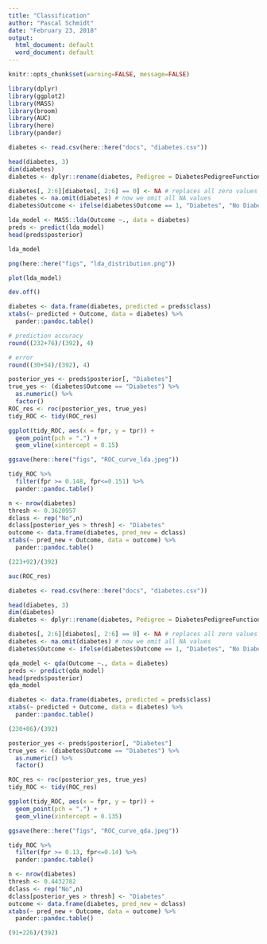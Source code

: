 ```yaml
---
title: "Classification"
author: "Pascal Schmidt"
date: "February 23, 2018"
output:
  html_document: default
  word_document: default
---
```


```r
knitr::opts_chunk$set(warning=FALSE, message=FALSE)
```


```r
library(dplyr)
library(ggplot2)
library(MASS)
library(broom)
library(AUC)
library(here)
library(pander)
```

```r
diabetes <- read.csv(here::here("docs", "diabetes.csv"))
```

```r
head(diabetes, 3)
dim(diabetes)
diabetes <- dplyr::rename(diabetes, Pedigree = DiabetesPedigreeFunction)
```

```r
diabetes[, 2:6][diabetes[, 2:6] == 0] <- NA # replaces all zero values from column two to six with NA
diabetes <- na.omit(diabetes) # now we omit all NA values
diabetes$Outcome <- ifelse(diabetes$Outcome == 1, "Diabetes", "No Diabetes")
```

```r
lda_model <- MASS::lda(Outcome ~., data = diabetes)
preds <- predict(lda_model)
head(preds$posterior)
```

```r
lda_model
```
```r
png(here::here("figs", "lda_distribution.png"))
```


```r
plot(lda_model)
```
```r
dev.off()
```


```r
diabetes <- data.frame(diabetes, predicted = preds$class)
xtabs(~ predicted + Outcome, data = diabetes) %>%
  pander::pandoc.table()
```

```r
# prediction accuracy
round((232+76)/(392), 4)
```

```r
# error
round((30+54)/(392), 4)
```

```r
posterior_yes <- preds$posterior[, "Diabetes"]
true_yes <- (diabetes$Outcome == "Diabetes") %>% 
  as.numeric() %>% 
  factor()
ROC_res <- roc(posterior_yes, true_yes)
tidy_ROC <- tidy(ROC_res)

ggplot(tidy_ROC, aes(x = fpr, y = tpr)) + 
  geom_point(pch = ".") + 
  geom_vline(xintercept = 0.15)
```

```r
ggsave(here::here("figs", "ROC_curve_lda.jpeg"))
```

```r
tidy_ROC %>% 
  filter(fpr >= 0.148, fpr<=0.151) %>%
  pander::pandoc.table()
```

```r
n <- nrow(diabetes)
thresh <- 0.3620957
dclass <- rep("No",n)
dclass[posterior_yes > thresh] <- "Diabetes"
outcome <- data.frame(diabetes, pred_new = dclass)
xtabs(~ pred_new + Outcome, data = outcome) %>%
  pander::pandoc.table()
```

```r
(223+92)/(392)
```

```r
auc(ROC_res)
```


```r
diabetes <- read.csv(here::here("docs", "diabetes.csv"))
```

```r
head(diabetes, 3)
dim(diabetes)
diabetes <- dplyr::rename(diabetes, Pedigree = DiabetesPedigreeFunction)
```

```r
diabetes[, 2:6][diabetes[, 2:6] == 0] <- NA # replaces all zero values from column two to six with NA
diabetes <- na.omit(diabetes) # now we omit all NA values
diabetes$Outcome <- ifelse(diabetes$Outcome == 1, "Diabetes", "No Diabetes")
```

```r
qda_model <- qda(Outcome ~., data = diabetes)
preds <- predict(qda_model)
head(preds$posterior)
qda_model
```

```r
diabetes <- data.frame(diabetes, predicted = preds$class)
xtabs(~ predicted + Outcome, data = diabetes) %>%
  pander::pandoc.table()
```

```r
(230+86)/(392)
```


```r
posterior_yes <- preds$posterior[, "Diabetes"]
true_yes <- (diabetes$Outcome == "Diabetes") %>% 
  as.numeric() %>% 
  factor()

ROC_res <- roc(posterior_yes, true_yes)
tidy_ROC <- tidy(ROC_res)

ggplot(tidy_ROC, aes(x = fpr, y = tpr)) + 
  geom_point(pch = ".") + 
  geom_vline(xintercept = 0.135)
```

```r
ggsave(here::here("figs", "ROC_curve_qda.jpeg"))
```

```r
tidy_ROC %>% 
  filter(fpr >= 0.13, fpr<=0.14) %>%
  pander::pandoc.table()
```

```r
n <- nrow(diabetes)
thresh <- 0.4432782
dclass <- rep("No",n)
dclass[posterior_yes > thresh] <- "Diabetes"
outcome <- data.frame(diabetes, pred_new = dclass)
xtabs(~ pred_new + Outcome, data = outcome) %>%
  pander::pandoc.table()
```

```r
(91+226)/(392)
```

